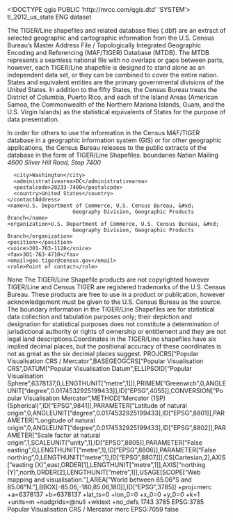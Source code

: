 <!DOCTYPE qgis PUBLIC 'http://mrcc.com/qgis.dtd' 'SYSTEM'>
<qgis version="3.32.3-Lima">
  <identifier>tl_2012_us_state</identifier>
  <parentidentifier></parentidentifier>
  <language>ENG</language>
  <type>dataset</type>
  <title>tl_2012_us_state</title>
  <abstract>The TIGER/Line shapefiles and related database files (.dbf) are an extract of selected geographic and cartographic information from the U.S. Census Bureau's Master Address File / Topologically Integrated Geographic Encoding and Referencing (MAF/TIGER) Database (MTDB). The MTDB represents a seamless national file with no overlaps or gaps between parts, however, each TIGER/Line shapefile is designed to stand alone as an independent data set, or they can be combined to cover the entire nation. States and equivalent entities are the primary governmental divisions of the United States. In addition to the fifty States, the Census Bureau treats the District of Columbia, Puerto Rico, and each of the Island Areas (American Samoa, the Commonwealth of the Northern Mariana Islands, Guam, and the U.S. Virgin Islands) as the statistical equivalents of States for the purpose of data presentation.

In order for others to use the information in the Census MAF/TIGER database in a geographic information system (GIS) or for other geographic applications, the Census Bureau releases to the public extracts of the database in the form of TIGER/Line Shapefiles.</abstract>
  <keywords vocabulary="gmd:topicCategory">
    <keyword>boundaries</keyword>
    <keyword>Nation</keyword>
  </keywords>
  <contact>
    <contactAddress>
      <type>Mailing</type>
      <address>4600 Silver Hill Road, Stop 7400</address>
      <city>Washington</city>
      <administrativearea>DC</administrativearea>
      <postalcode>20233-7400</postalcode>
      <country>United States</country>
    </contactAddress>
    <name>U.S. Department of Commerce, U.S. Census Bureau, &#xd;
                         Geography Division, Geographic Products Branch</name>
    <organization>U.S. Department of Commerce, U.S. Census Bureau, &#xd;
                         Geography Division, Geographic Products Branch</organization>
    <position></position>
    <voice>301-763-1128</voice>
    <fax>301-763-4710</fax>
    <email>geo.tiger@census.gov</email>
    <role>Point of contact</role>
  </contact>
  <links/>
  <dates/>
  <fees></fees>
  <constraints type="Access">None</constraints>
  <rights>The TIGER/Line Shapefile products are not copyrighted however TIGER/Line and Census TIGER are registered trademarks of the U.S. Census Bureau. These products are free to use in a product or publication, however acknowledgement must be given to the U.S. Census Bureau as the source. The boundary information in the TIGER/Line Shapefiles are for statistical data collection and tabulation purposes only; their depiction and designation for statistical purposes does not constitute a determination of jurisdictional authority or rights of ownership or entitlement and they are not legal land descriptions.Coordinates in the TIGER/Line shapefiles have six implied decimal places, but the positional accuracy of these coordinates is not as great as the six decimal places suggest.</rights>
  <encoding></encoding>
  <crs>
    <spatialrefsys nativeFormat="Wkt">
      <wkt>PROJCRS["Popular Visualisation CRS / Mercator",BASEGEOGCRS["Popular Visualisation CRS",DATUM["Popular Visualisation Datum",ELLIPSOID["Popular Visualisation Sphere",6378137,0,LENGTHUNIT["metre",1]]],PRIMEM["Greenwich",0,ANGLEUNIT["degree",0.0174532925199433]],ID["EPSG",4055]],CONVERSION["Popular Visualisation Mercator",METHOD["Mercator (1SP) (Spherical)",ID["EPSG",9841]],PARAMETER["Latitude of natural origin",0,ANGLEUNIT["degree",0.0174532925199433],ID["EPSG",8801]],PARAMETER["Longitude of natural origin",0,ANGLEUNIT["degree",0.0174532925199433],ID["EPSG",8802]],PARAMETER["Scale factor at natural origin",1,SCALEUNIT["unity",1],ID["EPSG",8805]],PARAMETER["False easting",0,LENGTHUNIT["metre",1],ID["EPSG",8806]],PARAMETER["False northing",0,LENGTHUNIT["metre",1],ID["EPSG",8807]]],CS[Cartesian,2],AXIS["easting (X)",east,ORDER[1],LENGTHUNIT["metre",1]],AXIS["northing (Y)",north,ORDER[2],LENGTHUNIT["metre",1]],USAGE[SCOPE["Web mapping and visualisation."],AREA["World between 85.06°S and 85.06°N."],BBOX[-85.06,-180,85.06,180]],ID["EPSG",3785]]</wkt>
      <proj4>+proj=merc +a=6378137 +b=6378137 +lat_ts=0 +lon_0=0 +x_0=0 +y_0=0 +k=1 +units=m +nadgrids=@null +wktext +no_defs</proj4>
      <srsid>1743</srsid>
      <srid>3785</srid>
      <authid>EPSG:3785</authid>
      <description>Popular Visualisation CRS / Mercator</description>
      <projectionacronym>merc</projectionacronym>
      <ellipsoidacronym>EPSG:7059</ellipsoidacronym>
      <geographicflag>false</geographicflag>
    </spatialrefsys>
  </crs>
  <extent>
    <spatial minz="0" maxy="71.44105899999999565" miny="-14.60180599999999984" maxx="179.85966600000000426" crs="EPSG:3785" minx="-179.23110099999999534" dimensions="2" maxz="0"/>
  </extent>
</qgis>
